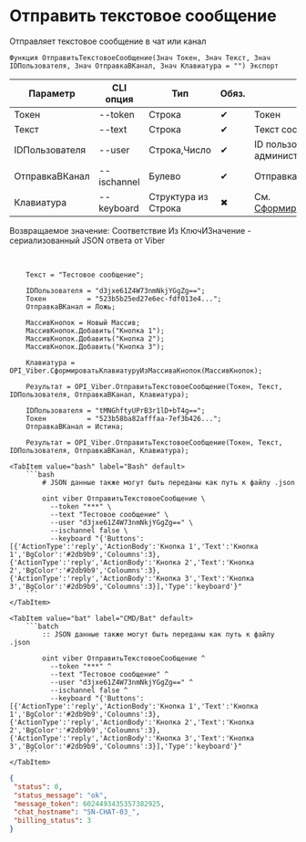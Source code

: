 ﻿---
sidebar_position: 1
description: Отправить текстовое сообщение и другие функции для работы с Viber в Открытом пакете интеграций - бесплатной open-source библиотеке интеграций для 1С:Предприятие 8, OneScript и CLI
keywords: [1C, 1С, 1С:Предприятие, 1С:Предприятие 8.3, API, Интеграция, Сервисы, Обмен, OneScript, CLI, Viber]
---


# Отправить текстовое сообщение
 Отправляет текстовое сообщение в чат или канал



`Функция ОтправитьТекстовоеСообщение(Знач Токен, Знач Текст, Знач IDПользователя, Знач ОтправкаВКанал, Знач Клавиатура = "") Экспорт`

  | Параметр | CLI опция | Тип | Обяз. | Назначение |
  |-|-|-|-|-|
  | Токен | --token | Строка | &#x2714; | Токен |
  | Текст | --text | Строка | &#x2714; | Текст сообщения |
  | IDПользователя | --user | Строка,Число | &#x2714; | ID пользователя. Для канала > администратора, для бота > получателя |
  | ОтправкаВКанал | --ischannel | Булево | &#x2714; | Отправка в канал или в чат бота |
  | Клавиатура | --keyboard | Структура из Строка | &#x2716; |  См. [СформироватьКлавиатуруИзМассиваКнопок](/docs/Viber/Message-sending/Create-keyboard-from-array-button) |

  
  Возвращаемое значение:   Соответствие Из КлючИЗначение - сериализованный JSON ответа от Viber

<br/>



```bsl title="Пример использования для 1С:Предприятие/OneScript"
    Текст = "Тестовое сообщение";

    IDПользователя = "d3jxe61Z4W73nmNkjYGgZg==";
    Токен          = "523b5b25ed27e6ec-fdf013e4...";
    ОтправкаВКанал = Ложь;

    МассивКнопок = Новый Массив;
    МассивКнопок.Добавить("Кнопка 1");
    МассивКнопок.Добавить("Кнопка 2");
    МассивКнопок.Добавить("Кнопка 3");

    Клавиатура = OPI_Viber.СформироватьКлавиатуруИзМассиваКнопок(МассивКнопок);

    Результат = OPI_Viber.ОтправитьТекстовоеСообщение(Токен, Текст, IDПользователя, ОтправкаВКанал, Клавиатура);

    IDПользователя = "tMNGhftyUPrB3r1lD+bT4g==";
    Токен          = "523b58ba82afffaa-7ef3b426...";
    ОтправкаВКанал = Истина;

    Результат = OPI_Viber.ОтправитьТекстовоеСообщение(Токен, Текст, IDПользователя, ОтправкаВКанал, Клавиатура);
```
    

 <Tabs>
  
    <TabItem value="bash" label="Bash" default>
        ```bash
            # JSON данные также могут быть переданы как путь к файлу .json
            
            oint viber ОтправитьТекстовоеСообщение \
              --token "***" \
              --text "Тестовое сообщение" \
              --user "d3jxe61Z4W73nmNkjYGgZg==" \
              --ischannel false \
              --keyboard "{'Buttons':[{'ActionType':'reply','ActionBody':'Кнопка 1','Text':'Кнопка 1','BgColor':'#2db9b9','Coloumns':3},{'ActionType':'reply','ActionBody':'Кнопка 2','Text':'Кнопка 2','BgColor':'#2db9b9','Coloumns':3},{'ActionType':'reply','ActionBody':'Кнопка 3','Text':'Кнопка 3','BgColor':'#2db9b9','Coloumns':3}],'Type':'keyboard'}"
        ```
    </TabItem>
  
    <TabItem value="bat" label="CMD/Bat" default>
        ```batch
            :: JSON данные также могут быть переданы как путь к файлу .json
            
            oint viber ОтправитьТекстовоеСообщение ^
              --token "***" ^
              --text "Тестовое сообщение" ^
              --user "d3jxe61Z4W73nmNkjYGgZg==" ^
              --ischannel false ^
              --keyboard "{'Buttons':[{'ActionType':'reply','ActionBody':'Кнопка 1','Text':'Кнопка 1','BgColor':'#2db9b9','Coloumns':3},{'ActionType':'reply','ActionBody':'Кнопка 2','Text':'Кнопка 2','BgColor':'#2db9b9','Coloumns':3},{'ActionType':'reply','ActionBody':'Кнопка 3','Text':'Кнопка 3','BgColor':'#2db9b9','Coloumns':3}],'Type':'keyboard'}"
        ```
    </TabItem>
</Tabs>


```json title="Результат"
{
 "status": 0,
 "status_message": "ok",
 "message_token": 6024493435357382925,
 "chat_hostname": "SN-CHAT-03_",
 "billing_status": 3
}
```
